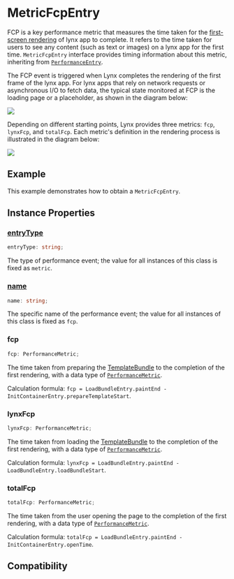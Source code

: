 # MetricFcpEntry

FCP is a key performance metric that measures the time taken for the [first-screen rendering](guide/spec#first-screen-rendering-or-fsr) of lynx app to complete. It refers to the time taken for users to see any content (such as text or images) on a lynx app for the first time. `MetricFcpEntry` interface provides timing information about this metric, inheriting from [`PerformanceEntry`](../performance-entry).

The FCP event is triggered when Lynx completes the rendering of the first frame of the lynx app. For lynx apps that rely on network requests or asynchronous I/O to fetch data, the typical state monitored at FCP is the loading page or a placeholder, as shown in the diagram below:

<img src="https://lf-lynx.tiktok-cdns.com/obj/lynx-artifacts-oss-sg/lynx-website/assets/doc/performance-metrics-fcp.png" />

Depending on different starting points, Lynx provides three metrics: `fcp`, `lynxFcp`, and `totalFcp`. Each metric's definition in the rendering process is illustrated in the diagram below:

<img src="https://lf-lynx.tiktok-cdns.com/obj/lynx-artifacts-oss-sg/lynx-website/assets/doc/metric-fcp-entry.png" />

## Example

This example demonstrates how to obtain a `MetricFcpEntry`.


<Go
  example="performance-api"
  defaultFile="src/fcp_entry/index.tsx"
  defaultEntryFile="dist/fcp_entry.lynx.bundle"
  img="https://lf-lynx.tiktok-cdns.com/obj/lynx-artifacts-oss-sg/lynx-website/assets/doc/metric-fcp-entry-demo.jpeg"
  entry="src/fcp_entry"
  highlight="{10-20}"
/>

## Instance Properties

### [entryType](api/lynx-api/performance-api/performance-entry#entryType)

```ts
entryType: string;
```

The type of performance event; the value for all instances of this class is fixed as `metric`.

### [name](api/lynx-api/performance-api/performance-entry#name)

```ts
name: string;
```

The specific name of the performance event; the value for all instances of this class is fixed as `fcp`.

### fcp

```ts
fcp: PerformanceMetric;
```

The time taken from preparing the [TemplateBundle](api/lynx-native-api/template-bundle) to the completion of the first rendering, with a data type of [`PerformanceMetric`](api/lynx-api/performance-api/performance-metric).

Calculation formula: `fcp = LoadBundleEntry.paintEnd - InitContainerEntry.prepareTemplateStart`.

### lynxFcp

```ts
lynxFcp: PerformanceMetric;
```

The time taken from loading the [TemplateBundle](api/lynx-native-api/template-bundle) to the completion of the first rendering, with a data type of [`PerformanceMetric`](api/lynx-api/performance-api/performance-metric).

Calculation formula: `lynxFcp = LoadBundleEntry.paintEnd - LoadBundleEntry.loadBundleStart`.

### totalFcp

```ts
totalFcp: PerformanceMetric;
```

The time taken from the user opening the page to the completion of the first rendering, with a data type of [`PerformanceMetric`](api/lynx-api/performance-api/performance-metric).

Calculation formula: `totalFcp = LoadBundleEntry.paintEnd - InitContainerEntry.openTime`.

## Compatibility


<LegacyCompatTable metadata="lynx-api/performance-api/performance-entry/metric-fcp-entry" />
